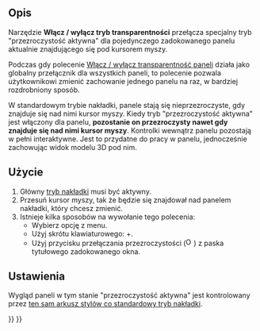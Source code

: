 <languages/>

{{Docnav/pl
|[[Std_DockOverlayToggle/pl|Włącz / wyłącz nakładkę]]
|[[Std_DockOverlayMouseTransparent/pl|Ignoruj zdarzenia myszki w panelach nakładki]]
|[[Std_View_Menu/pl|Menu widok]]
|IconL=
|IconR=
|IconC=Freecad.svg
}}

{{GuiCommand/pl
|Name=Std DockOverlayToggleTransparent
|Name/pl=Włącz / wyłącz tryb transparentności
|MenuLocation=Widok → Zadokowany panel nakładki → Włącz / wyłącz tryb transparentności
|Workbenches=Wszystkie
|Shortcut={{KEY|SHIFT}}+{{KEY|F3}}
|Version=1.0
|SeeAlso=[[Std_DockOverlayTransparentAll/pl|Włącz / wyłącz transparentność paneli]], [[Std_DockOverlayToggle/pl|Włącz / wyłącz nakładkę]], [[Std_DockOverlayAll/pl|Włącz / wyłącz nakładkę dla wszystkich paneli]]
}}

<span id="Description"></span>
==Opis==

Narzędzie '''Włącz / wyłącz tryb transparentności''' przełącza specjalny tryb "przezroczystość aktywna" dla pojedynczego zadokowanego panelu aktualnie znajdującego się pod kursorem myszy.

Podczas gdy polecenie [[Std_DockOverlayTransparentAll/pl|Włącz / wyłącz transparentność paneli]] działa jako globalny przełącznik dla wszystkich paneli, to polecenie pozwala użytkownikowi zmienić zachowanie jednego panelu na raz, w bardziej rozdrobniony sposób.

W standardowym trybie nakładki, panele stają się nieprzezroczyste, gdy znajduje się nad nimi kursor myszy. Kiedy tryb "przezroczystość aktywna" jest włączony dla panelu, '''pozostanie on przezroczysty nawet gdy znajduje się nad nimi kursor myszy'''. Kontrolki wewnątrz panelu pozostają w pełni interaktywne. Jest to przydatne do pracy w panelu, jednocześnie zachowując widok modelu 3D pod nim.

<span id="Usage"></span>
==Użycie==

# Główny [[Std_DockOverlayAll/pl|tryb nakładki]] musi być aktywny.
# Przesuń kursor myszy, tak że będzie się znajdował nad panelem nakładki, który chcesz zmienić.
# Istnieje kilka sposobów na wywołanie tego polecenia:
#* Wybierz opcję {{MenuCommand|Widok → Zadokowany panel nakładki → Włącz / wyłącz tryb transparentności}} z menu.
#* Użyj skrótu klawiaturowego: {{KEY|SHIFT}}+{{KEY|F3}}.
#* Użyj przycisku przełączania przezroczystości ([[File:Overlay_Transparent.svg|16px]]) z paska tytułowego zadokowanego okna.

<span id="Preferences"></span>
==Ustawienia==

Wygląd paneli w tym stanie "przezroczystość aktywna" jest kontrolowany przez [[Std_DockOverlayAll/pl#Ustawienia|ten sam arkusz stylów co standardowy tryb nakładki]].


{{Docnav/pl
|[[Std_DockOverlayToggle/pl|Włącz / wyłącz nakładkę]]
|[[Std_DockOverlayMouseTransparent/pl|Ignoruj zdarzenia myszki w panelach nakładki]]
|[[Std_View_Menu/pl|Menu widok]]
|IconL=
|IconR=
|IconC=Freecad.svg
}}

{{Std_Base_navi{{#translation:}}}}
{{Userdocnavi{{#translation:}}}}